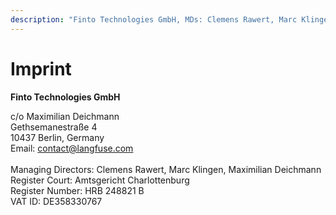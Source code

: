 ```yaml
---
description: "Finto Technologies GmbH, MDs: Clemens Rawert, Marc Klingen, Maximilian Deichmann"
---
```


<div className="text-center">

# Imprint

**Finto Technologies GmbH**

c/o Maximilian Deichmann\
Gethsemanestraße 4\
10437 Berlin, Germany\
Email: contact@langfuse.com\
\
Managing Directors: Clemens Rawert, Marc Klingen, Maximilian Deichmann\
Register Court: Amtsgericht Charlottenburg\
Register Number: HRB 248821 B\
VAT ID: DE358330767

</div>
